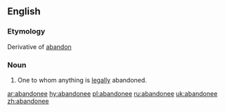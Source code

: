 ==English==

===Etymology===
Derivative of [[abandon]]

===Noun===
{{en-noun}}

# {{legal}} One to whom anything is [[legally]] abandoned.

[[ar:abandonee]]
[[hy:abandonee]]
[[pl:abandonee]]
[[ru:abandonee]]
[[uk:abandonee]]
[[zh:abandonee]]
